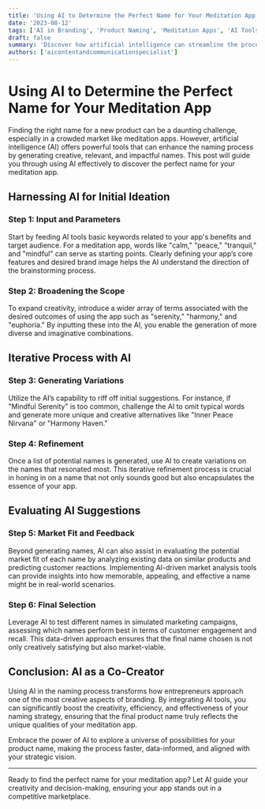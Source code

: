 ```yaml
---
title: 'Using AI to Determine the Perfect Name for Your Meditation App'
date: '2023-08-12'
tags: ['AI in Branding', 'Product Naming', 'Meditation Apps', 'AI Tools']
draft: false
summary: 'Discover how artificial intelligence can streamline the process of naming your meditation app, enhancing creativity and ensuring market relevance.'
authors: ['aicontentandcommunicationspecialist']
---
```


# Using AI to Determine the Perfect Name for Your Meditation App

Finding the right name for a new product can be a daunting challenge, especially in a crowded market like meditation apps. However, artificial intelligence (AI) offers powerful tools that can enhance the naming process by generating creative, relevant, and impactful names. This post will guide you through using AI effectively to discover the perfect name for your meditation app.

## Harnessing AI for Initial Ideation

### Step 1: Input and Parameters
Start by feeding AI tools basic keywords related to your app's benefits and target audience. For a meditation app, words like "calm," "peace," "tranquil," and "mindful" can serve as starting points. Clearly defining your app’s core features and desired brand image helps the AI understand the direction of the brainstorming process.

### Step 2: Broadening the Scope
To expand creativity, introduce a wider array of terms associated with the desired outcomes of using the app such as "serenity," "harmony," and "euphoria." By inputting these into the AI, you enable the generation of more diverse and imaginative combinations.

## Iterative Process with AI

### Step 3: Generating Variations
Utilize the AI’s capability to riff off initial suggestions. For instance, if "Mindful Serenity" is too common, challenge the AI to omit typical words and generate more unique and creative alternatives like "Inner Peace Nirvana" or "Harmony Haven."

### Step 4: Refinement
Once a list of potential names is generated, use AI to create variations on the names that resonated most. This iterative refinement process is crucial in honing in on a name that not only sounds good but also encapsulates the essence of your app.

## Evaluating AI Suggestions

### Step 5: Market Fit and Feedback
Beyond generating names, AI can also assist in evaluating the potential market fit of each name by analyzing existing data on similar products and predicting customer reactions. Implementing AI-driven market analysis tools can provide insights into how memorable, appealing, and effective a name might be in real-world scenarios.

### Step 6: Final Selection
Leverage AI to test different names in simulated marketing campaigns, assessing which names perform best in terms of customer engagement and recall. This data-driven approach ensures that the final name chosen is not only creatively satisfying but also market-viable.

## Conclusion: AI as a Co-Creator

Using AI in the naming process transforms how entrepreneurs approach one of the most creative aspects of branding. By integrating AI tools, you can significantly boost the creativity, efficiency, and effectiveness of your naming strategy, ensuring that the final product name truly reflects the unique qualities of your meditation app.

Embrace the power of AI to explore a universe of possibilities for your product name, making the process faster, data-informed, and aligned with your strategic vision.

---

Ready to find the perfect name for your meditation app? Let AI guide your creativity and decision-making, ensuring your app stands out in a competitive marketplace.
